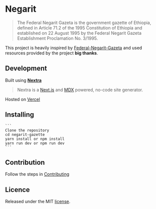 # Negarit

> The Federal Negarit Gazeta is the government gazette of Ethiopia, defined in Article 71.2 of the 1995 Constitution of Ethiopia and established on 22 August 1995 by the Federal Negarit Gazeta Establishment Proclamation No. 3/1995.

This project is heavily inspired by [Federal-Negarit-Gazeta](https://github.com/opengazeta/federal-negarit-gazeta) and used resources provided by the project **big thanks**.

## Development

Built using **[Nextra](https://github.com/shuding/nextra)**

> Nextra is a [Next.js](https://nextjs.org) and [MDX](https://mdxjs.com) powered, no-code site generator.

Hosted on [Vercel](https://vercel.com/)

## Installing

    ```
    Clone the repository
    cd negarit-gazette
    yarn install or npm install
    yarn run dev or npm run dev
    ```

## Contribution

Follow the steps in [Contributing](.github/CONTRIBUTING.md)

## Licence

Released under the MIT [license](LICENSE).
